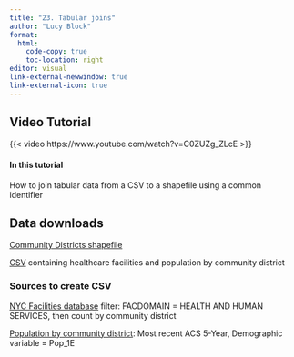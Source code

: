```yaml
---
title: "23. Tabular joins"
author: "Lucy Block"
format:
  html:
    code-copy: true
    toc-location: right
editor: visual
link-external-newwindow: true
link-external-icon: true
---
```


## Video Tutorial

{{< video https://www.youtube.com/watch?v=C0ZUZg_ZLcE >}}

#### In this tutorial

How to join tabular data from a CSV to a shapefile using a common identifier

## Data downloads

[Community Districts shapefile](https://data.cityofnewyork.us/City-Government/Community-Districts/yfnk-k7r4)

[CSV](https://drive.google.com/file/d/1FuhNasPxICiK9QhYXCtfdVmGvorWedFY/view) containing healthcare facilities and population by community district

### Sources to create CSV

[NYC Facilities database](https://www.nyc.gov/site/planning/data-maps/open-data/dwn-selfac.page) filter: FACDOMAIN = HEALTH AND HUMAN SERVICES, then count by community district

[Population by community district](https://www.nyc.gov/site/planning/planning-level/nyc-population/american-community-survey.page): Most recent ACS 5-Year, Demographic variable = Pop_1E
